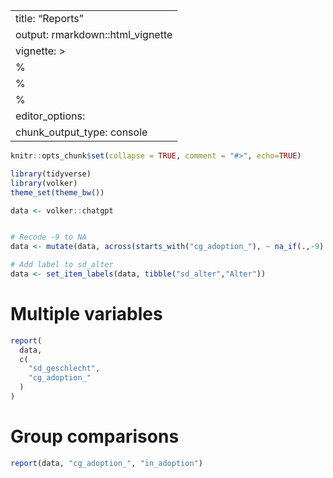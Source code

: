 
---
title: "Reports"
output: rmarkdown::html_vignette
vignette: >
  %\VignetteIndexEntry{Table variations}
  %\VignetteEncoding{UTF-8}
  %\VignetteEngine{knitr::rmarkdown}
editor_options: 
  chunk_output_type: console
---

```r

knitr::opts_chunk$set(collapse = TRUE, comment = "#>", echo=TRUE)

library(tidyverse)
library(volker)
theme_set(theme_bw())

data <- volker::chatgpt


# Recode -9 to NA
data <- mutate(data, across(starts_with("cg_adoption_"), ~ na_if(.,-9)  ))

# Add label to sd_alter
data <- set_item_labels(data, tibble("sd_alter","Alter")) 

```

# Multiple variables
```r

report(
  data, 
  c(
    "sd_geschlecht",
    "cg_adoption_"
  )
)


```


# Group comparisons
```r

report(data, "cg_adoption_", "in_adoption")
```

